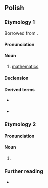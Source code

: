 ==Polish==
{{wikipedia|lang=pl}}

===Etymology 1===
Borrowed from {{bor|pl|la|mathematica||mathematics}}.

====Pronunciation====
{{pl-p|fs=1|a=Pl-matematyka.ogg}}

====Noun====
{{pl-noun|f}}

# [[mathematics]]

====Declension====
{{pl-decl-noun
|matematyka|matematyki
|matematyki|matematyk
|matematyce|matematykom
|matematykę|matematyki
|matematyką|matematykami
|matematyce|matematykach
|matematyko|matematyki
}}

====Derived terms====
* {{q|adjective}} {{l|pl|matematyczny}}
* {{q|noun}} {{l|pl|matematyk}}

===Etymology 2===
{{nonlemma}}

====Pronunciation====
{{pl-p}}

====Noun====
{{head|pl|noun form}}

# {{inflection of|pl|matematyk||gen//acc|s}}

===Further reading===
* {{R:PWN}}